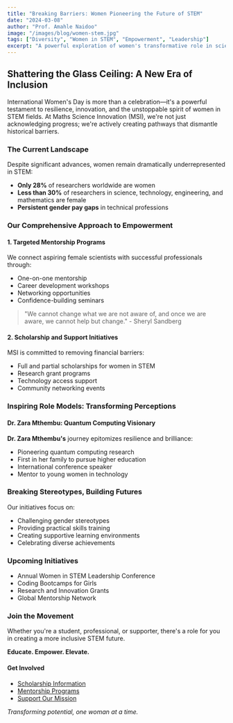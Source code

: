 ---
title: "Breaking Barriers: Women Pioneering the Future of STEM"
date: "2024-03-08"
author: "Prof. Amahle Naidoo"
image: "/images/blog/women-stem.jpg"
tags: ["Diversity", "Women in STEM", "Empowerment", "Leadership"]
excerpt: "A powerful exploration of women's transformative role in science, technology, engineering, and mathematics—challenging stereotypes and reshaping global innovation."
---

## Shattering the Glass Ceiling: A New Era of Inclusion

International Women's Day is more than a celebration—it's a powerful testament to resilience, innovation, and the unstoppable spirit of women in STEM fields. At Maths Science Innovation (MSI), we're not just acknowledging progress; we're actively creating pathways that dismantle historical barriers.

### The Current Landscape

Despite significant advances, women remain dramatically underrepresented in STEM:

- **Only 28%** of researchers worldwide are women
- **Less than 30%** of researchers in science, technology, engineering, and mathematics are female
- **Persistent gender pay gaps** in technical professions

### Our Comprehensive Approach to Empowerment

#### 1. Targeted Mentorship Programs

We connect aspiring female scientists with successful professionals through:

- One-on-one mentorship
- Career development workshops
- Networking opportunities
- Confidence-building seminars

> "We cannot change what we are not aware of, and once we are aware, we cannot help but change." - Sheryl Sandberg

#### 2. Scholarship and Support Initiatives

MSI is committed to removing financial barriers:

- Full and partial scholarships for women in STEM
- Research grant programs
- Technology access support
- Community networking events

### Inspiring Role Models: Transforming Perceptions

#### Dr. Zara Mthembu: Quantum Computing Visionary

**Dr. Zara Mthembu's** journey epitomizes resilience and brilliance:

- Pioneering quantum computing research
- First in her family to pursue higher education
- International conference speaker
- Mentor to young women in technology

### Breaking Stereotypes, Building Futures

Our initiatives focus on:

- Challenging gender stereotypes
- Providing practical skills training
- Creating supportive learning environments
- Celebrating diverse achievements

### Upcoming Initiatives

- Annual Women in STEM Leadership Conference
- Coding Bootcamps for Girls
- Research and Innovation Grants
- Global Mentorship Network

### Join the Movement

Whether you're a student, professional, or supporter, there's a role for you in creating a more inclusive STEM future.

**Educate. Empower. Elevate.**

#### Get Involved
- [Scholarship Information](#)
- [Mentorship Programs](#)
- [Support Our Mission](#)

*Transforming potential, one woman at a time.*
